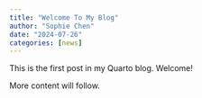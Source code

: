 ```yaml
---
title: "Welcome To My Blog"
author: "Sophie Chen"
date: "2024-07-26"
categories: [news]
---
```


This is the first post in my Quarto blog. Welcome!

More content will follow. 
